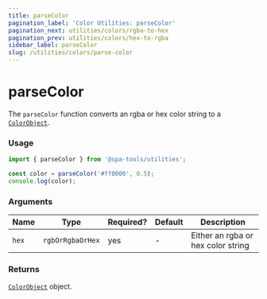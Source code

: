 ```yaml
---
title: parseColor
pagination_label: 'Color Utilities: parseColor'
pagination_next: utilities/colors/rgba-to-hex
pagination_prev: utilities/colors/hex-to-rgba
sidebar_label: parseColor
slug: /utilities/colors/parse-color
---
```



<PackageCaption packageName='@spa-tools/utilities' />

# parseColor

The `parseColor` function converts an rgba or hex color string to a [`ColorObject`](color-object).

### Usage

```ts
import { parseColor } from '@spa-tools/utilities';

const color = parseColor('#ff0000', 0.5);
console.log(color);
```

### Arguments

| Name  | Type             | Required? | Default | Description                        |
| ----- | ---------------- | --------- | ------- | ---------------------------------- |
| `hex` | `rgbOrRgbaOrHex` | yes       | -       | Either an rgba or hex color string |

### Returns

[`ColorObject`](color-object) object.
